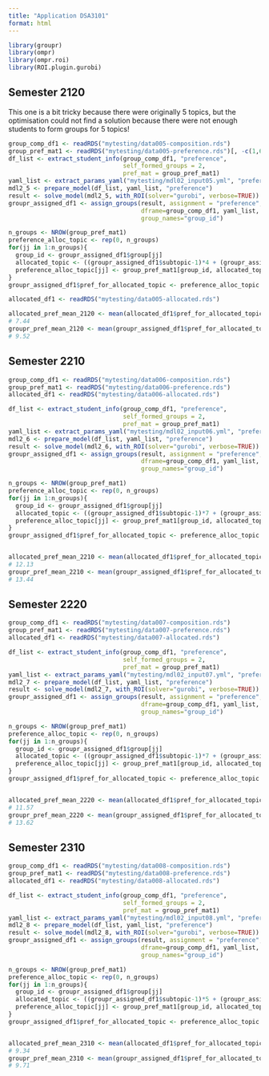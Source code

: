 ```yaml
---
title: "Application DSA3101"
format: html
---
```


```r
library(groupr)
library(ompr)
library(ompr.roi)
library(ROI.plugin.gurobi)
```

## Semester 2120

This one is a bit tricky because there were originally 5 topics, but the optimisation
could not find a solution because there were not enough students to form groups for 
5 topics!

```r
group_comp_df1 <- readRDS("mytesting/data005-composition.rds")
group_pref_mat1 <- readRDS("mytesting/data005-preference.rds")[, -c(1,6)]
df_list <- extract_student_info(group_comp_df1, "preference",  
                                self_formed_groups = 2,  
                                pref_mat = group_pref_mat1)
yaml_list <- extract_params_yaml("mytesting/mdl02_input05.yml", "preference")
mdl2_5 <- prepare_model(df_list, yaml_list, "preference")
result <- solve_model(mdl2_5, with_ROI(solver="gurobi", verbose=TRUE))
groupr_assigned_df1 <- assign_groups(result, assignment = "preference",  
                                     dframe=group_comp_df1, yaml_list, 
                                     group_names="group_id")

n_groups <- NROW(group_pref_mat1)
preference_alloc_topic <- rep(0, n_groups)
for(jj in 1:n_groups){
  group_id <- groupr_assigned_df1$group[jj]
  allocated_topic <- ((groupr_assigned_df1$subtopic-1)*4 + (groupr_assigned_df1$topic2))[jj]
  preference_alloc_topic[jj] <- group_pref_mat1[group_id, allocated_topic]
}
groupr_assigned_df1$pref_for_allocated_topic <- preference_alloc_topic

allocated_df1 <- readRDS("mytesting/data005-allocated.rds")

allocated_pref_mean_2120 <- mean(allocated_df1$pref_for_allocated_topic)
# 7.44
groupr_pref_mean_2120 <- mean(groupr_assigned_df1$pref_for_allocated_topic)
# 9.52
```


## Semester 2210

```r
group_comp_df1 <- readRDS("mytesting/data006-composition.rds")
group_pref_mat1 <- readRDS("mytesting/data006-preference.rds")
allocated_df1 <- readRDS("mytesting/data006-allocated.rds")

df_list <- extract_student_info(group_comp_df1, "preference",  
                                self_formed_groups = 2,  
                                pref_mat = group_pref_mat1)
yaml_list <- extract_params_yaml("mytesting/mdl02_input06.yml", "preference")
mdl2_6 <- prepare_model(df_list, yaml_list, "preference")
result <- solve_model(mdl2_6, with_ROI(solver="gurobi", verbose=TRUE))
groupr_assigned_df1 <- assign_groups(result, assignment = "preference",  
                                     dframe=group_comp_df1, yaml_list, 
                                     group_names="group_id")

n_groups <- NROW(group_pref_mat1)
preference_alloc_topic <- rep(0, n_groups)
for(jj in 1:n_groups){
  group_id <- groupr_assigned_df1$group[jj]
  allocated_topic <- ((groupr_assigned_df1$subtopic-1)*7 + (groupr_assigned_df1$topic2))[jj]
  preference_alloc_topic[jj] <- group_pref_mat1[group_id, allocated_topic]
}
groupr_assigned_df1$pref_for_allocated_topic <- preference_alloc_topic


allocated_pref_mean_2210 <- mean(allocated_df1$pref_for_allocated_topic)
# 12.13
groupr_pref_mean_2210 <- mean(groupr_assigned_df1$pref_for_allocated_topic)
# 13.44
```

## Semester 2220

```r
group_comp_df1 <- readRDS("mytesting/data007-composition.rds")
group_pref_mat1 <- readRDS("mytesting/data007-preference.rds")
allocated_df1 <- readRDS("mytesting/data007-allocated.rds")

df_list <- extract_student_info(group_comp_df1, "preference",  
                                self_formed_groups = 2,  
                                pref_mat = group_pref_mat1)
yaml_list <- extract_params_yaml("mytesting/mdl02_input07.yml", "preference")
mdl2_7 <- prepare_model(df_list, yaml_list, "preference")
result <- solve_model(mdl2_7, with_ROI(solver="gurobi", verbose=TRUE))
groupr_assigned_df1 <- assign_groups(result, assignment = "preference",  
                                     dframe=group_comp_df1, yaml_list, 
                                     group_names="group_id")

n_groups <- NROW(group_pref_mat1)
preference_alloc_topic <- rep(0, n_groups)
for(jj in 1:n_groups){
  group_id <- groupr_assigned_df1$group[jj]
  allocated_topic <- ((groupr_assigned_df1$subtopic-1)*7 + (groupr_assigned_df1$topic2))[jj]
  preference_alloc_topic[jj] <- group_pref_mat1[group_id, allocated_topic]
}
groupr_assigned_df1$pref_for_allocated_topic <- preference_alloc_topic


allocated_pref_mean_2220 <- mean(allocated_df1$pref_for_allocated_topic)
# 11.57
groupr_pref_mean_2220 <- mean(groupr_assigned_df1$pref_for_allocated_topic)
# 13.62
```

## Semester 2310

```r
group_comp_df1 <- readRDS("mytesting/data008-composition.rds")
group_pref_mat1 <- readRDS("mytesting/data008-preference.rds")
allocated_df1 <- readRDS("mytesting/data008-allocated.rds")

df_list <- extract_student_info(group_comp_df1, "preference",  
                                self_formed_groups = 2,  
                                pref_mat = group_pref_mat1)
yaml_list <- extract_params_yaml("mytesting/mdl02_input08.yml", "preference")
mdl2_8 <- prepare_model(df_list, yaml_list, "preference")
result <- solve_model(mdl2_8, with_ROI(solver="gurobi", verbose=TRUE))
groupr_assigned_df1 <- assign_groups(result, assignment = "preference",  
                                     dframe=group_comp_df1, yaml_list, 
                                     group_names="group_id")

n_groups <- NROW(group_pref_mat1)
preference_alloc_topic <- rep(0, n_groups)
for(jj in 1:n_groups){
  group_id <- groupr_assigned_df1$group[jj]
  allocated_topic <- ((groupr_assigned_df1$subtopic-1)*5 + (groupr_assigned_df1$topic2))[jj]
  preference_alloc_topic[jj] <- group_pref_mat1[group_id, allocated_topic]
}
groupr_assigned_df1$pref_for_allocated_topic <- preference_alloc_topic


allocated_pref_mean_2310 <- mean(allocated_df1$pref_for_allocated_topic)
# 9.34
groupr_pref_mean_2310 <- mean(groupr_assigned_df1$pref_for_allocated_topic)
# 9.71
```
